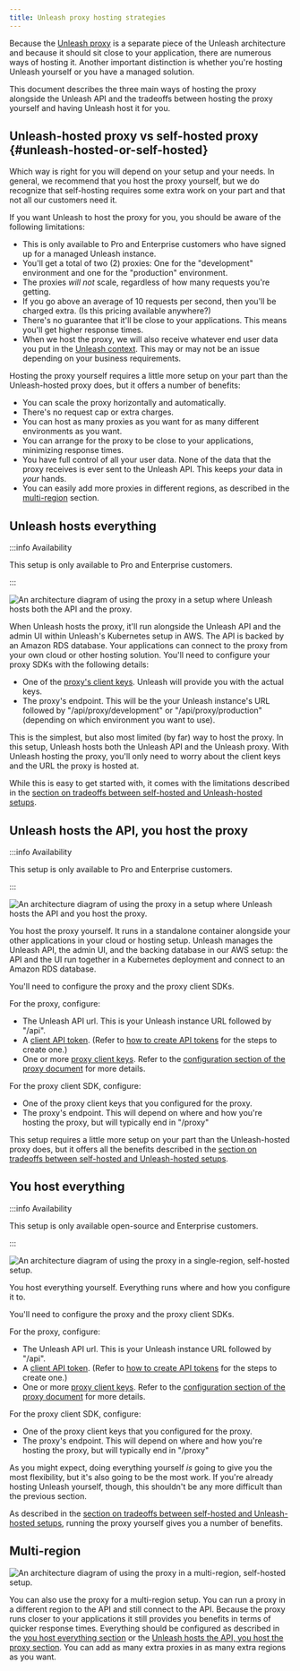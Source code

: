 ```yaml
---
title: Unleash proxy hosting strategies
---
```


Because the [Unleash proxy](../sdks/unleash-proxy.md) is a separate piece of the Unleash architecture and because it should sit close to your application, there are numerous ways of hosting it. Another important distinction is whether you're hosting Unleash yourself or you have a managed solution.

This document describes the three main ways of hosting the proxy alongside the Unleash API and the tradeoffs between hosting the proxy yourself and having Unleash host it for you.

## Unleash-hosted proxy vs self-hosted proxy {#unleash-hosted-or-self-hosted}

Which way is right for you will depend on your setup and your needs. In general, we recommend that you host the proxy yourself, but we do recognize that self-hosting requires some extra work on your part and that not all our customers need it.

If you want Unleash to host the proxy for you, you should be aware of the following limitations:

- This is only available to Pro and Enterprise customers who have signed up for a managed Unleash instance.
- You'll get a total of two (2) proxies: One for the "development" environment and one for the "production" environment.
- The proxies _will not_ scale, regardless of how many requests you're getting.
- If you go above an average of 10 requests per second, then you'll be charged extra. (Is this pricing available anywhere?)
- There's no guarantee that it'll be close to your applications. This means you'll get higher response times.
- When we host the proxy, we will also receive whatever end user data you put in the [Unleash context](../user_guide/unleash-context.md). This may or may not be an issue depending on your business requirements.

Hosting the proxy yourself requires a little more setup on your part than the Unleash-hosted proxy does, but it offers a number of benefits:
- You can scale the proxy horizontally and automatically.
- There's no request cap or extra charges.
- You can host as many proxies as you want for as many different environments as you want.
- You can arrange for the proxy to be close to your applications, minimizing response times.
- You have full control of all your user data. None of the data that the proxy receives is ever sent to the Unleash API. This keeps *your* data in *your* hands.
- You can easily add more proxies in different regions, as described in the [multi-region](#multi-region) section.

## Unleash hosts everything

:::info Availability

This setup is only available to Pro and Enterprise customers.

:::


![An architecture diagram of using the proxy in a setup where Unleash hosts both the API and the proxy.](/img/proxy-hosting-all-unleash.svg)

When Unleash hosts the proxy, it'll run alongside the Unleash API and the admin UI within Unleash's Kubernetes setup in AWS. The API is backed by an Amazon RDS database. Your applications can connect to the proxy from your own cloud or other hosting solution. You'll need to configure your proxy SDKs with the following details:
- One of the [proxy's client keys](../reference/api-tokens-and-client-keys.mdx#proxy-client-keys). Unleash will provide you with the actual keys.
- The proxy's endpoint. This will be the your Unleash instance's URL followed by "/api/proxy/development" or "/api/proxy/production" (depending on which environment you want to use).

This is the simplest, but also most limited (by far) way to host the proxy. In this setup, Unleash hosts both the Unleash API and the Unleash proxy. With Unleash hosting the proxy, you'll only need to worry about the client keys and the URL the proxy is hosted at.

While this is easy to get started with, it comes with the limitations described in the [section on tradeoffs between self-hosted and Unleash-hosted setups](#unleash-hosted-or-self-hosted).

## Unleash hosts the API, you host the proxy

:::info Availability

This setup is only available to Pro and Enterprise customers.

:::

![An architecture diagram of using the proxy in a setup where Unleash hosts the API and you host the proxy.](/img/proxy-hosting-unleash-api-customer-proxy.svg)

You host the proxy yourself. It runs in a standalone container alongside your other applications in your cloud or hosting setup. Unleash manages the Unleash API, the admin UI, and the backing database in our AWS setup: the API and the UI run together in a Kubernetes deployment and connect to an Amazon RDS database.

You'll need to configure the proxy and the proxy client SDKs.

For the proxy, configure:
- The Unleash API url. This is your Unleash instance URL followed by "/api".
- A [client API token](../reference/api-tokens-and-client-keys.mdx#client-tokens). (Refer to [how to create API tokens](../user_guide/token.md) for the steps to create one.)
- One or more [proxy client keys](../reference/api-tokens-and-client-keys.mdx#proxy-client-keys). Refer to the [configuration section of the proxy document](../sdks/unleash-proxy#configuration) for more details.

For the proxy client SDK, configure:

- One of the proxy client keys that you configured for the proxy.
- The proxy's endpoint. This will depend on where and how you're hosting the proxy, but will typically end in "/proxy"

This setup requires a little more setup on your part than the Unleash-hosted proxy does, but it offers all the benefits described in the [section on tradeoffs between self-hosted and Unleash-hosted setups](#unleash-hosted-or-self-hosted).

## You host everything

:::info Availability

This setup is only available open-source and Enterprise customers.

:::

![An architecture diagram of using the proxy in a single-region, self-hosted setup.](/img/proxy-hosting-customer-single.svg)

You host everything yourself. Everything runs where and how you configure it to.

You'll need to configure the proxy and the proxy client SDKs.

For the proxy, configure:
- The Unleash API url. This is your Unleash instance URL followed by "/api".
- A [client API token](../reference/api-tokens-and-client-keys.mdx#client-tokens). (Refer to [how to create API tokens](../user_guide/token.md) for the steps to create one.)
- One or more [proxy client keys](../reference/api-tokens-and-client-keys.mdx#proxy-client-keys). Refer to the [configuration section of the proxy document](../sdks/unleash-proxy#configuration) for more details.

For the proxy client SDK, configure:

- One of the proxy client keys that you configured for the proxy.
- The proxy's endpoint. This will depend on where and how you're hosting the proxy, but will typically end in "/proxy"

As you might expect, doing everything yourself _is_ going to give you the most flexibility, but it's also going to be the most work. If you're already hosting Unleash yourself, though, this shouldn't be any more difficult than the previous section.

As described in the [section on tradeoffs between self-hosted and Unleash-hosted setups](#unleash-hosted-or-self-hosted), running the proxy yourself gives you a number of benefits.

## Multi-region

![An architecture diagram of using the proxy in a multi-region, self-hosted setup.](/img/proxy-hosting-customer-multi.svg)

You can also use the proxy for a multi-region setup. You can run a proxy in a different region to the API and still connect to the API. Because the proxy runs closer to your applications it still provides you benefits in terms of quicker response times. Everything should be configured as described in the [you host everything section](#you-host-everything) or the [Unleash hosts the API, you host the proxy section](#unleash-hosts-the-api-you-host-the-proxy). You can add as many extra proxies in as many extra regions as you want.
